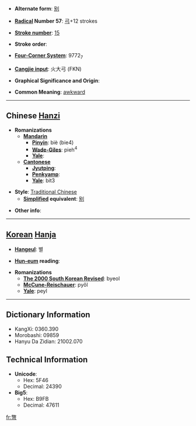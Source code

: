 * '''Alternate form''': [[别]]

* '''[[Wiktionary:Chinese radical index| Radical]] Number 57''': [[Wiktionary:Chinese radical index 弓|弓]]+12 strokes

* '''[[Wiktionary:Chinese total strokes index|Stroke number]]''': [[Wiktionary:Chinese total strokes index 15|15]]

* '''Stroke order''': 

* '''[[Wiktionary:Chinese four corner index|Four-Corner System]]''': 9772<sub>7</sub>

* '''[[Wiktionary:Chinese Cangjie index|Cangjie input]]''': 火大弓 (FKN)

* '''Graphical Significance and Origin''': 

* '''Common Meaning''': [[awkward]]

----

== Chinese [[Hanzi]] ==

* '''Romanizations'''
** '''[[Mandarin]]'''
*** '''[[Pinyin]]''': biè (bie4)
*** '''[[Wade-Giles]]''': pieh<sup>4</sup>
*** '''[[Yale]]''': 
** '''[[Cantonese]]'''
*** '''[[Jyutping]]''':
*** '''[[Penkyamp]]''': 
*** '''[[Yale]]''': bit3

* '''Style''': [[Traditional Chinese]] 
** '''[[Simplified Chinese|Simplified]] equivalent''': [[别]]

* '''Other info''': 

----

== [[Korean]] [[Hanja]] ==

* '''[[Hangeul]]''': 별

* '''[[Hun-eum]] reading''': 

* '''Romanizations'''
** '''[[The 2000 South Korean Revised Romanization|The 2000 South Korean Revised]]''': byeol
** '''[[McCune-Reischauer]]''': pyŏl
** '''[[Yale]]''': peyl

----

== Dictionary Information ==

* KangXi: 0360.390
* Morobashi: 09859
* Hanyu Da Zidian: 21002.070

== Technical Information ==

* '''Unicode''':
** Hex: 5F46
** Decimal: 24390
* '''Big5''':
** Hex: B9FB
** Decimal: 47611

[[fr:彆]]